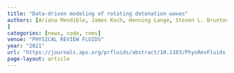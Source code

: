 ```yaml
---
title: "Data-driven modeling of rotating detonation waves"
authors: [Ariana Mendible, James Koch, Henning Lange, Steven L. Brunton, and J. Nathan Kutz
]
categories: [news, code, roms]
venue: "PHYSICAL REVIEW FLUIDS"
year: "2021"
url: "https://journals.aps.org/prfluids/abstract/10.1103/PhysRevFluids.6.050507"
page-layout: article
---
```


